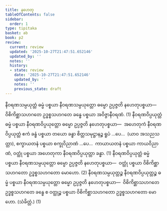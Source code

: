 ```yaml
---
title: နဟေတု
tableOfContents: false
sidebar:
  order: 1
type: tipitaka
basket: ab
book: p2
review:
  current: review
  updated: '2025-10-27T21:47:51.652146'
  updated_by: ''
  notes: ''
  history:
  - state: review
    date: '2025-10-27T21:47:51.652146'
    updated_by: ''
    notes: ''
    previous_state: draft
---
```



<ReviewStatus review={frontmatter.review} showDetails={true} />

<HypothesisAnnotation frontmatter={frontmatter} />

<DynamicBreadcrumb />

<Division number="62" book="p2" e="ch" v="38" p="230">

<Paragraph number="2016" book="p2">
နီဝရဏသမ္ပယုတ္တံ ဓမ္မံ ပစ္စယာ နီဝရဏသမ္ပယုတ္တော ဓမ္မော ဥပ္ပဇ္ဇတိ နဟေတုပစ္စယာ—  ဝိစိကိစ္ဆာသဟဂတေ ဥဒ္ဓစ္စသဟဂတေ ခန္ဓေ ပစ္စယာ အဝိဇ္ဇာနီဝရဏံ. (1)
</Paragraph>

<Paragraph number="2017" book="p2">
နီဝရဏဝိပ္ပယုတ္တံ ဓမ္မံ ပစ္စယာ နီဝရဏဝိပ္ပယုတ္တော ဓမ္မော ဥပ္ပဇ္ဇတိ နဟေတုပစ္စယာ—  အဟေတုကံ နီဝရဏဝိပ္ပယုတ္တံ ဧကံ ခန္ဓံ ပစ္စယာ တယော ခန္ဓာ စိတ္တသမုဋ္ဌာနဉ္စ ရူပံ …ပေ…  (ယာဝ အသညသတ္တာ), စက္ခာယတနံ ပစ္စယာ စက္ခုဝိညာဏံ …ပေ…  ကာယာယတနံ ပစ္စယာ ကာယဝိညာဏံ, ဝတ္ထုံ ပစ္စယာ အဟေတုကာ နီဝရဏဝိပ္ပယုတ္တာ ခန္ဓာ. (1)
</Paragraph>

<Paragraph number="2018" book="p2">
နီဝရဏဝိပ္ပယုတ္တံ ဓမ္မံ ပစ္စယာ နီဝရဏသမ္ပယုတ္တော ဓမ္မော ဥပ္ပဇ္ဇတိ နဟေတုပစ္စယာ—  ဝတ္ထုံ ပစ္စယာ ဝိစိကိစ္ဆာသဟဂတော ဥဒ္ဓစ္စသဟဂတော မောဟော. (2)
</Paragraph>

<Paragraph number="2019" book="p2">
နီဝရဏသမ္ပယုတ္တဉ္စ နီဝရဏဝိပ္ပယုတ္တဉ္စ ဓမ္မံ ပစ္စယာ နီဝရဏသမ္ပယုတ္တော ဓမ္မော ဥပ္ပဇ္ဇတိ နဟေတုပစ္စယာ—  ဝိစိကိစ္ဆာသဟဂတေ ဥဒ္ဓစ္စသဟဂတေ ခန္ဓေ စ ဝတ္ထုဉ္စ ပစ္စယာ ဝိစိကိစ္ဆာသဟဂတော ဥဒ္ဓစ္စသဟဂတော မောဟော. (သံခိတ္တံ.) (1)
</Paragraph>
</Division>